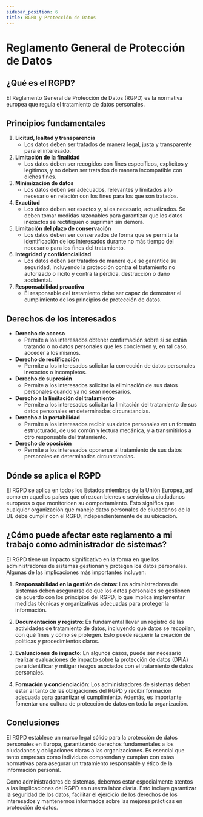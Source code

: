 ```yaml
---
sidebar_position: 6
title: RGPD y Protección de Datos
---
```


# Reglamento General de Protección de Datos

## ¿Qué es el RGPD?

El Reglamento General de Protección de Datos (RGPD) es la normativa europea que regula el tratamiento de datos personales.

## Principios fundamentales

1. **Licitud, lealtad y transparencia**
    - Los datos deben ser tratados de manera legal, justa y transparente para el interesado.
2. **Limitación de la finalidad**
    - Los datos deben ser recogidos con fines específicos, explícitos y legítimos, y no deben ser tratados de manera incompatible con dichos fines.
3. **Minimización de datos**
    - Los datos deben ser adecuados, relevantes y limitados a lo necesario en relación con los fines para los que son tratados.
4. **Exactitud**
    - Los datos deben ser exactos y, si es necesario, actualizados. Se deben tomar medidas razonables para garantizar que los datos inexactos se rectifiquen o supriman sin demora.
5. **Limitación del plazo de conservación**
    - Los datos deben ser conservados de forma que se permita la identificación de los interesados durante no más tiempo del necesario para los fines del tratamiento.
6. **Integridad y confidencialidad**
    - Los datos deben ser tratados de manera que se garantice su seguridad, incluyendo la protección contra el tratamiento no autorizado o ilícito y contra la pérdida, destrucción o daño accidental.
7. **Responsabilidad proactiva**
    - El responsable del tratamiento debe ser capaz de demostrar el cumplimiento de los principios de protección de datos.

## Derechos de los interesados

- **Derecho de acceso**
    - Permite a los interesados obtener confirmación sobre si se están tratando o no datos personales que les conciernen y, en tal caso, acceder a los mismos.
- **Derecho de rectificación**
    - Permite a los interesados solicitar la corrección de datos personales inexactos o incompletos.
- **Derecho de supresión**
    - Permite a los interesados solicitar la eliminación de sus datos personales cuando ya no sean necesarios.
- **Derecho a la limitación del tratamiento**
    - Permite a los interesados solicitar la limitación del tratamiento de sus datos personales en determinadas circunstancias.
- **Derecho a la portabilidad**
    - Permite a los interesados recibir sus datos personales en un formato estructurado, de uso común y lectura mecánica, y a transmitirlos a otro responsable del tratamiento.
- **Derecho de oposición**
    - Permite a los interesados oponerse al tratamiento de sus datos personales en determinadas circunstancias.

## Dónde se aplica el RGPD

El RGPD se aplica en todos los Estados miembros de la Unión Europea, así como en aquellos países que ofrezcan bienes o servicios a ciudadanos europeos o que monitoricen su comportamiento. Esto significa que cualquier organización que maneje datos personales de ciudadanos de la UE debe cumplir con el RGPD, independientemente de su ubicación.

## ¿Cómo puede afectar este reglamento a mi trabajo como administrador de sistemas?

El RGPD tiene un impacto significativo en la forma en que los administradores de sistemas gestionan y protegen los datos personales. Algunas de las implicaciones más importantes incluyen:

1. **Responsabilidad en la gestión de datos**: Los administradores de sistemas deben asegurarse de que los datos personales se gestionen de acuerdo con los principios del RGPD, lo que implica implementar medidas técnicas y organizativas adecuadas para proteger la información.

2. **Documentación y registro**: Es fundamental llevar un registro de las actividades de tratamiento de datos, incluyendo qué datos se recopilan, con qué fines y cómo se protegen. Esto puede requerir la creación de políticas y procedimientos claros.

3. **Evaluaciones de impacto**: En algunos casos, puede ser necesario realizar evaluaciones de impacto sobre la protección de datos (DPIA) para identificar y mitigar riesgos asociados con el tratamiento de datos personales.

4. **Formación y concienciación**: Los administradores de sistemas deben estar al tanto de las obligaciones del RGPD y recibir formación adecuada para garantizar el cumplimiento. Además, es importante fomentar una cultura de protección de datos en toda la organización.

## Conclusiones

El RGPD establece un marco legal sólido para la protección de datos personales en Europa, garantizando derechos fundamentales a los ciudadanos y obligaciones claras a las organizaciones. Es esencial que tanto empresas como individuos comprendan y cumplan con estas normativas para asegurar un tratamiento responsable y ético de la información personal.

Como administradores de sistemas, debemos estar especialmente atentos a las implicaciones del RGPD en nuestra labor diaria. Esto incluye garantizar la seguridad de los datos, facilitar el ejercicio de los derechos de los interesados y mantenernos informados sobre las mejores prácticas en protección de datos.
